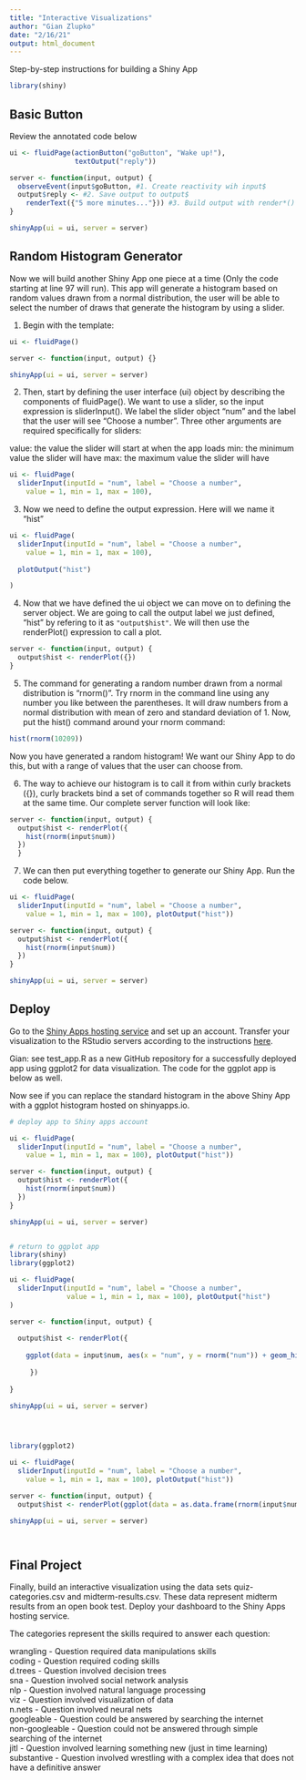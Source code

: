 ```yaml
---
title: "Interactive Visualizations"
author: "Gian Zlupko"
date: "2/16/21"
output: html_document
---
```


Step-by-step instructions for building a Shiny App

```r
library(shiny)
```

## Basic Button

Review the annotated code below

```r
ui <- fluidPage(actionButton("goButton", "Wake up!"),
                textOutput("reply"))

server <- function(input, output) {
  observeEvent(input$goButton, #1. Create reactivity wih input$
  output$reply <- #2. Save output to output$
    renderText({"5 more minutes..."})) #3. Build output with render*()
}

shinyApp(ui = ui, server = server)
```

## Random Histogram Generator

Now we will build another Shiny App one piece at a time (Only the code starting at line 97 will run). This app will generate a histogram based on random values drawn from a normal distribution, the user will be able to select the number of draws that generate the histogram by using a slider.

1. Begin with the template:

```r
ui <- fluidPage()

server <- function(input, output) {}

shinyApp(ui = ui, server = server)
```

2. Then, start by defining the user interface (ui) object by describing the components of fluidPage(). We want to use a slider, so the input expression is sliderInput(). We label the slider object "num" and the label that the user will see "Choose a number". Three other arguments are required specifically for sliders: 

value: the value the slider will start at when the app loads
min: the minimum value the slider will have
max: the maximum value the slider will have

```r
ui <- fluidPage(
  sliderInput(inputId = "num", label = "Choose a number", 
    value = 1, min = 1, max = 100),

```

3. Now we need to define the output expression. Here will we name it "hist"

```r
ui <- fluidPage(
  sliderInput(inputId = "num", label = "Choose a number", 
    value = 1, min = 1, max = 100),
  
  plotOutput("hist")

)
```

4. Now that we have defined the ui object we can move on to defining the server object. We are going to call the output label we just defined, "hist" by refering to it as ``"output$hist"``. We will then use the renderPlot() expression to call a plot.

```r
server <- function(input, output) {
  output$hist <- renderPlot({})
}
```

5. The command for generating a random number drawn from a normal distribution is "rnorm()". Try rnorm in the command line using any number you like between the parentheses. It will draw numbers from a normal distribution with mean of zero and standard deviation of 1. Now, put the hist() command around your rnorm command: 

```r

hist(rnorm(10209))

```



Now you have generated a random histogram! We want our Shiny App to do this, but with a range of values that the user can choose from.

6. The way to achieve our histogram is to call it from within curly brackets ({}), curly brackets bind a set of commands together so R will read them at the same time. Our complete server function will look like:

```r
server <- function(input, output) {
  output$hist <- renderPlot({
    hist(rnorm(input$num))
  })
  }
```

7. We can then put everything together to generate our Shiny App. Run the code below.

```r
ui <- fluidPage(
  sliderInput(inputId = "num", label = "Choose a number", 
    value = 1, min = 1, max = 100), plotOutput("hist"))

server <- function(input, output) {
  output$hist <- renderPlot({
    hist(rnorm(input$num))
  })
}

shinyApp(ui = ui, server = server)

```

## Deploy

Go to the [Shiny Apps hosting service](http://www.shinyapps.io/) and set up an account. Transfer your visualization to the RStudio servers according to the instructions [here](http://docs.rstudio.com/shinyapps.io/).

Gian: see test_app.R as a new GitHub repository for a successfully deployed app using ggplot2 for data visualization. The code for the ggplot app is below as well. 

Now see if you can replace the standard histogram in the above Shiny App with a ggplot histogram hosted on shinyapps.io.



```r

# deploy app to Shiny apps account 

ui <- fluidPage( 
  sliderInput(inputId = "num", label = "Choose a number", 
    value = 1, min = 1, max = 100), plotOutput("hist"))

server <- function(input, output) {
  output$hist <- renderPlot({
    hist(rnorm(input$num))
  })
}

shinyApp(ui = ui, server = server)


# return to ggplot app 
library(shiny) 
library(ggplot2)

ui <- fluidPage(
  sliderInput(inputId = "num", label = "Choose a number", 
              value = 1, min = 1, max = 100), plotOutput("hist")
)

server <- function(input, output) { 
  
  output$hist <- renderPlot({ 
    
    ggplot(data = input$num, aes(x = "num", y = rnorm("num")) + geom_histogram(stat = "identity"))
    
     })
  
}

shinyApp(ui = ui, server = server) 




library(ggplot2)

ui <- fluidPage( 
  sliderInput(inputId = "num", label = "Choose a number", 
    value = 1, min = 1, max = 100), plotOutput("hist"))

server <- function(input, output) {
  output$hist <- renderPlot(ggplot(data = as.data.frame(rnorm(input$num)), aes(x = input$num)) + geom_histogram()) } 

shinyApp(ui = ui, server = server)




```



## Final Project

Finally, build an interactive visualization using the data sets quiz-categories.csv and midterm-results.csv. These data represent midterm results from an open book test. Deploy your dashboard to the Shiny Apps hosting service. 

The categories represent the skills required to answer each question:

wrangling - Question required data manipulations skills  
coding - Question required coding skills  
d.trees - Question involved decision trees  
sna - Question involved social network analysis  
nlp - Question involved natural language processing  
viz - Question involved visualization of data  
n.nets - Question involved neural nets  
googleable - Question could be answered by searching the internet  
non-googleable - Question could not be answered through simple searching of the internet  
jitl - Question involved learning something new (just in time learning)  
substantive - Question involved wrestling with a complex idea that does not have a definitive answer
